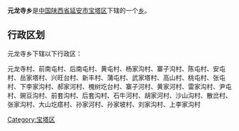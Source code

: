 {{中国乡级行政区
|行政区全称 = 元龙寺乡
|景观照片文件名 = 
|景观照片描述 = 
|汉语拼音 =
|其他语言 = 
|其他语言名称 = 
|位置图文件名 = 
|位置图描述 = 
|自定义图片=
|上级行政区 = [[陕西省|陕西省]][[延安市|延安市]][[宝塔区|宝塔区]]
|行政区类别 = [[乡级行政区|乡]]
|行政区划代码 = 
|行政区划 = 
|村委会 = 
|居委会 = 
|建置时间 = 
|领导职位 = 
|领导名称 = 
|政府驻地 = 
|毗邻 = 
|地理坐标 = 
|总面积 = 
|总人口 = 
|户籍人口 = 
|户籍人口年份 = 
|常住人口 = 
|常住人口年份 = 
|人口密度 = 
|GDP = 
|邮政编码 = 
|电话区号 = 
|官方网站 = 
|网站名称 = 
}}
'''元龙寺乡'''是[[中华人民共和国|中国]][[陕西省|陕西省]][[延安市|延安市]][[宝塔区|宝塔区]]下辖的一个[[乡级行政区|乡]]。

== 行政区划 ==
元龙寺乡下辖以下行政区：

元龙寺村、前南屯村、后南屯村、黄屯村、杨家沟村、寨子沟村、陈屯村、安屯村、岳家塔村、兴旺台村、新丰村、蒲屯村、武家塔村、高山村、桃屯村、张屯村、下李家沟村、郝家河村、槐树圪台村、寨子河村、黄家河村、雷家沟村、尹屯村、豌豆沟村、前套沟村、后套沟村、石牛河村、胡家河村、沙山沟村、散岔村、张家沟村、大山圪瘩村、孙家河村、孙家坡村、刘家沟村、上李家沟村

{{陕西小作品}}
{{宝塔区行政区划}}

[[Category:宝塔区|Category:宝塔区]]
